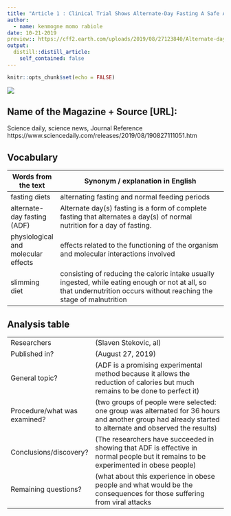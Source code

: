 ```yaml
---
title: "Article 1 : Clinical Trial Shows Alternate-Day Fasting A Safe Alternative To Caloric Restriction"
author:
  - name: kenmogne momo rabiole
date: 10-21-2019
preview:: https://cff2.earth.com/uploads/2019/08/27123840/Alternate-day-fasting-is-a-safe-alternative-to-caloric-restriction-study-finds-730x410.jpg
output:
  distill::distill_article:
    self_contained: false
---
```


```r
knitr::opts_chunk$set(echo = FALSE)
```

![](https://cff2.earth.com/uploads/2019/08/27123840/Alternate-day-fasting-is-a-safe-alternative-to-caloric-restriction-study-finds-730x410.jpg)

## Name of the Magazine + Source [URL]:

Science daily, science news, Journal Reference https://www.sciencedaily.com/releases/2019/08/190827111051.htm
 
## Vocabulary 

|  Words from the text                | Synonym / explanation in English                                                                                                                                        |
| ----------------------------------- | ----------------------------------------------------------------------------------------------------------------------------------------------------------------------- |
| fasting diets                       | alternating fasting and normal feeding periods                                                                                                                          |
| alternate-day fasting (ADF)         | Alternate day(s) fasting is a form of complete fasting that alternates a day(s) of normal nutrition for a day of fasting.                                               |
| physiological and molecular effects | effects related to the functioning of the organism and molecular interactions involved                                                                                  |
| slimming diet                       | consisting of reducing the caloric intake usually ingested, while eating enough or not at all, so that undernutrition occurs without reaching the stage of malnutrition |

## Analysis table 

|                              |                                                                     |
| ---------------------------- | ------------------------------------------------------------------- |
| Researchers                  | (Slaven Stekovic, al)                        |
| Published in?                | (August 27, 2019)                                                       |
| General topic?               |  (ADF is a promising experimental method because it allows the reduction of calories but much remains to be done to perfect it)                      |
| Procedure/what was examined? | (two groups of people were selected: one group was alternated for 36 hours and another group had already started to alternate and observed the results) |
| Conclusions/discovery?       |  (The researchers have succeeded in showing that ADF is effective in normal people but it remains to be experimented in obese people)      |
| Remaining questions?         | (what about this experience in obese people and what would be the consequences for those suffering from viral attacks



